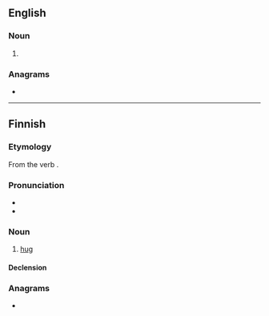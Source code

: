 ==English==

===Noun===
{{head|en|noun form}}

# {{plural of|halau|lang=en}}

===Anagrams===
* {{anagrams|en|a=aahlsu|Lashua}}

----

==Finnish==
{{Finnish index|h|a}}

===Etymology===
From the verb {{suf|fi|halata|us}}.

===Pronunciation===
* {{fi-IPA}}
* {{hyphenation|ha|laus|lang=fi}}

===Noun===
{{wikipedia|Halaaminen|lang=fi}}
{{fi-noun}}

# [[hug]]

====Declension====
{{fi-decl-vastaus|halau|a}}

===Anagrams===
* {{anagrams|fi|a=aahlsu|Halsua|laahus}}